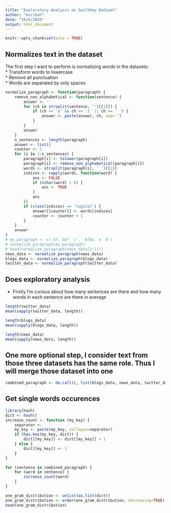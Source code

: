 ```yaml
---
title: "Exploratory Analysis on SwiftKey Dataset"
author: "kuriboh"
date: "10/6/2020"
output: html_document
---
```


```r
knitr::opts_chunk$set(echo = TRUE)
```

## Normalizes text in the dataset  
The first step I want to perform is normalizing words in the datasets:  
* Transform words to lowercase  
* Remove all punctuation  
* Words are separated by only spaces  
```r
normalize_paragraph <- function(paragraph) {
    remove_non_alphabetical <- function(sentence) {
        answer <- ''
        for (ch in strsplit(sentence, '')[[1]]) {
            if (ch >= 'a' && ch <= 'z' || ch == ' ') {
                answer <- paste(answer, ch, sep='')
            }
        }
        answer
    }
    n_sentences <- length(paragraph)
    answer <- list()
    counter <- 1
    for (i in 1:n_sentences) {
        paragraph[i] <- tolower(paragraph[i])
        paragraph[i] <- remove_non_alphabetical(paragraph[i])
        words <- strsplit(paragraph[i], ' ')[[1]]
        indices <- sapply(words, function(word) {
            ans <- FALSE
            if (nchar(word) > 0) {
                ans <- TRUE
            }
            ans
        })
        if (class(indices) == 'logical') {
            answer[[counter]] <- words[indices]
            counter <- counter + 1
        }
    }
    answer
}
# my_paragraph <- c('A7, bU*  c', 'A78u. o  O')
# normalize_paragraph(my_paragraph)
# head(normalize_paragraph(news_data[1:1]))
news_data <- normalize_paragraph(news_data)
blogs_data <- normalize_paragraph(blogs_data)
twitter_data <- normalize_paragraph(twitter_data)
```
  
## Does exploratory analysis  
* Firstly I'm curious about how many sentences are there and how many words in each sentence are there in average  
```r
length(twitter_data)
mean(sapply(twitter_data, length))

length(blogs_data)
mean(sapply(blogs_data, length))

length(news_data)
mean(sapply(news_data, length))
```
  
## One more optional step, I consider text from those three datasets has the same role. Thus I will merge those dataset into one  
```r
combined_paragraph <- do.call(c, list(blogs_data, news_data, twitter_data))
```
  
## Get single words occurences  
```r
library(hash)
dict <- hash()
increase_count <- function (my_key) {
    separator <- ' '
    my_key <- paste(my_key, collapse=separator)
    if (has.key(my_key, dict)) {
        dict[[my_key]] <- dict[[my_key]] + 1
    } else {
        dict[[my_key]] <- 1
    }
}

for (sentence in combined_paragraph) {
    for (word in sentence) {
        increase_count(word)
    }
}

one_gram_distribution <- unlist(as.list(dict))
one_gram_distribution <- order(one_gram_distribution, decreasing=TRUE)
head(one_gram_distribution)
```

